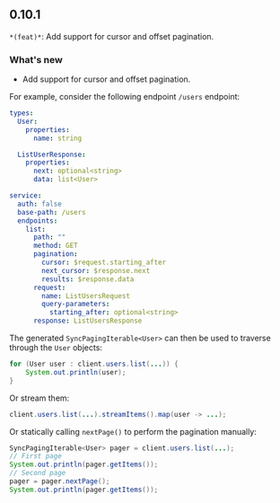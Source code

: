 ## 0.10.1
`*(feat)*`: Add support for cursor and offset pagination.

### What's new
- Add support for cursor and offset pagination.

For example, consider the following endpoint `/users` endpoint:

```yaml
types:
  User:
    properties:
      name: string

  ListUserResponse:
    properties:
      next: optional<string>
      data: list<User>

service:
  auth: false
  base-path: /users
  endpoints:
    list:
      path: ""
      method: GET
      pagination:
        cursor: $request.starting_after
        next_cursor: $response.next
        results: $response.data
      request:
        name: ListUsersRequest
        query-parameters:
          starting_after: optional<string>
      response: ListUsersResponse
```

The generated `SyncPagingIterable<User>` can then be used to traverse through the `User` objects:

```java
for (User user : client.users.list(...)) {
    System.out.println(user);
}
```

Or stream them:

```java
client.users.list(...).streamItems().map(user -> ...);
```

Or statically calling `nextPage()` to perform the pagination manually:

```java
SyncPagingIterable<User> pager = client.users.list(...);
// First page
System.out.println(pager.getItems());
// Second page
pager = pager.nextPage();
System.out.println(pager.getItems());
```


